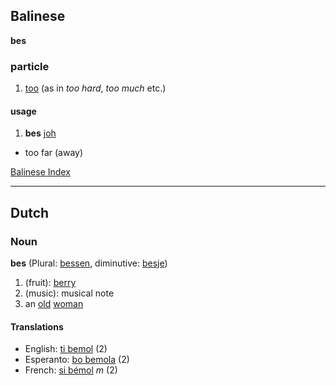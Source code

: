 ==Balinese==

'''bes'''
===particle===

# [[too]] (as in ''too hard'', ''too much'' etc.)

====usage====
# '''bes''' [[joh]]
* too far (away)

[[Wiktionary:Balinese index|Balinese Index]]

----

==Dutch==
===Noun===
'''bes''' (Plural: [[bessen]], diminutive: [[besje]])

# (fruit): [[berry]]
# (music): musical note
# an [[old]] [[woman]]

====Translations====
*English: [[ti bemol]] (2)
*Esperanto: [[bo bemola]] (2)
*French: [[si bémol]] ''m'' (2)